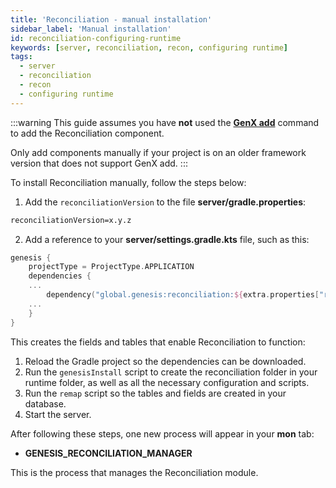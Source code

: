 ```yaml
---
title: 'Reconciliation - manual installation'
sidebar_label: 'Manual installation'
id: reconciliation-configuring-runtime
keywords: [server, reconciliation, recon, configuring runtime]
tags:
  - server
  - reconciliation
  - recon
  - configuring runtime
---
```


:::warning
This guide assumes you have **not** used the [**GenX add**](/develop/development-environment/genx/#add) command to add the Reconciliation component. 

Only add components manually if your project is on an older framework version that does not support GenX add.
:::

To install Reconciliation manually, follow the steps below:

1. Add the `reconciliationVersion` to the file **server/gradle.properties**:

```xml
reconciliationVersion=x.y.z
```

2. Add a reference to your **server/settings.gradle.kts** file, such as this:

```kotlin
genesis {
    projectType = ProjectType.APPLICATION
    dependencies {
    ...
        dependency("global.genesis:reconciliation:${extra.properties["reconciliationVersion"]}")
    ...
    }
}
```
This creates the fields and tables that enable Reconciliation to function:

1. Reload the Gradle project so the dependencies can be downloaded.
2. Run the `genesisInstall` script to create the reconciliation folder in your runtime folder, as well as all the necessary configuration and scripts.
3. Run the `remap` script so the tables and fields are created in your database.
4. Start the server.

After following these steps, one new process will appear in your **mon** tab:

- **GENESIS_RECONCILIATION_MANAGER**

This is the process that manages the Reconciliation module.
